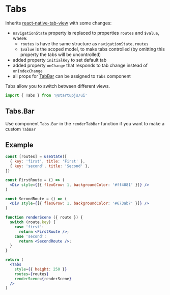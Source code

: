 
# Tabs

Inherits [react-native-tab-view](https://github.com/satya164/react-native-tab-view) with some changes:

- `navigationState` property is replaced to properties `routes` and `$value`, where:
  - `routes` is have the same structure as `navigationState.routes`
  - `$value` is the scoped model, to make tabs controlled (by omitting this property the tabs will be uncontrolled)
- added property `initialKey` to set default tab
- added property `onChange` that responds to tab change instead of `onIndexChange`
- all props for [TabBar](https://github.com/satya164/react-native-tab-view#tabbar) can be assigned to `Tabs` component

Tabs allow you to switch between different views.

```jsx
import { Tabs } from '@startupjs/ui'
```

## Tabs.Bar
Use component `Tabs.Bar` in the `renderTabBar` function if you want to make a custom `TabBar`

## Example

```jsx example
const [routes] = useState([
  { key: 'first', title: 'First' },
  { key: 'second', title: 'Second' },
])

const FirstRoute = () => (
  <Div style={[{ flexGrow: 1, backgroundColor: '#ff4081' }]} />
)

const SecondRoute = () => (
  <Div style={[{ flexGrow: 1, backgroundColor: '#673ab7' }]} />
)

function renderScene ({ route }) {
  switch (route.key) {
    case 'first':
      return <FirstRoute />;
    case 'second':
      return <SecondRoute />;
  }
}

return (
  <Tabs
    style={{ height: 250 }}
    routes={routes}
    renderScene={renderScene}
  />
)
```
